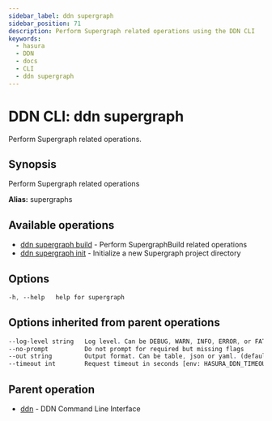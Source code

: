 ```yaml
---
sidebar_label: ddn supergraph
sidebar_position: 71
description: Perform Supergraph related operations using the DDN CLI
keywords:
  - hasura
  - DDN
  - docs
  - CLI
  - ddn supergraph
---
```


# DDN CLI: ddn supergraph

Perform Supergraph related operations.

## Synopsis

Perform Supergraph related operations

**Alias:** supergraphs

## Available operations

- [ddn supergraph build](/cli/commands/ddn_supergraph_build) - Perform SupergraphBuild related operations
- [ddn supergraph init](/cli/commands/ddn_supergraph_init) - Initialize a new Supergraph project directory

## Options

```sass
-h, --help   help for supergraph
```

## Options inherited from parent operations

```sass
--log-level string   Log level. Can be DEBUG, WARN, INFO, ERROR, or FATAL. (default "INFO")
--no-prompt          Do not prompt for required but missing flags
--out string         Output format. Can be table, json or yaml. (default "table")
--timeout int        Request timeout in seconds [env: HASURA_DDN_TIMEOUT] (default 100)
```

## Parent operation

- [ddn](/cli/commands/ddn) - DDN Command Line Interface
